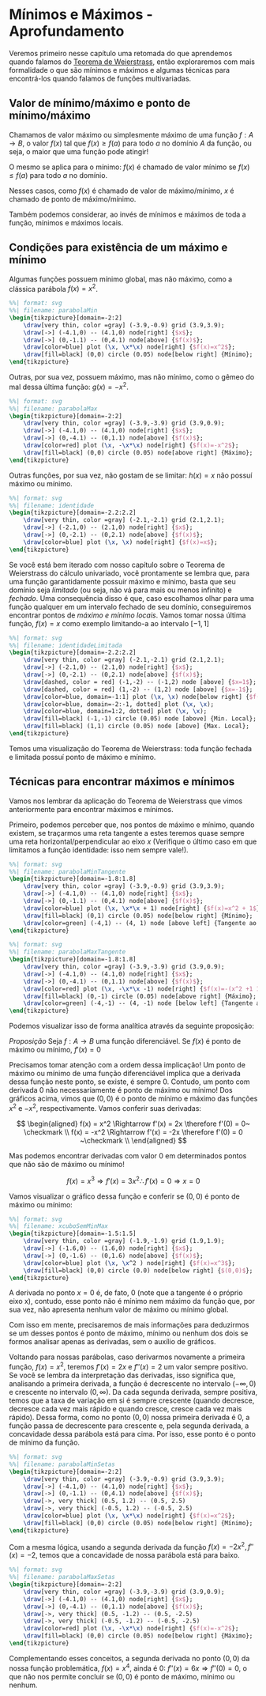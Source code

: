 # Mínimos e Máximos - Aprofundamento

Veremos primeiro nesse capítulo uma retomada do que aprendemos quando falamos do [Teorema de Weierstrass](weierstrass.qmd),
então exploraremos com mais formalidade o que são mínimos e máximos e algumas técnicas para encontrá-los quando falamos de
funções multivariadas.

## Valor de mínimo/máximo e ponto de mínimo/máximo
Chamamos de valor máximo ou simplesmente máximo de uma função $f: A \rightarrow B$, o valor $f(x)$ tal que
$f(x) \geq f(a)$ para todo $a$ no domínio $A$ da função, ou seja, o maior que uma função pode atingir!

O mesmo se aplica para o mínimo: $f(x)$ é chamado de valor mínimo se $f(x) \leq f(a)$ para todo $a$ no domínio.

Nesses casos, como $f(x)$ é chamado de valor de máximo/mínimo, $x$ é chamado de ponto de máximo/mínimo.

Também podemos considerar, ao invés de mínimos e máximos de toda a função, mínimos e máximos locais.

## Condições para existência de um máximo e mínimo

Algumas funções possuem mínimo global, mas não máximo, como a clássica parábola $f(x) = x^2$.

``` tikz
%%| format: svg
%%| filename: parabolaMin
\begin{tikzpicture}[domain=-2:2]
    \draw[very thin, color =gray] (-3.9,-0.9) grid (3.9,3.9);
    \draw[->] (-4.1,0) -- (4.1,0) node[right] {$x$};
    \draw[->] (0,-1.1) -- (0,4.1) node[above] {$f(x)$};
    \draw[color=blue] plot (\x, \x*\x) node[right] {$f(x)=x^2$};
    \draw[fill=black] (0,0) circle (0.05) node[below right] {Mínimo};
\end{tikzpicture}
```

Outras, por sua vez, possuem máximo,
mas não mínimo, como o gêmeo do mal dessa última função: $g(x) = -x^2$. 
``` tikz
%%| format: svg
%%| filename: parabolaMax
\begin{tikzpicture}[domain=-2:2]
    \draw[very thin, color =gray] (-3.9,-3.9) grid (3.9,0.9);
    \draw[->] (-4.1,0) -- (4.1,0) node[right] {$x$};
    \draw[->] (0,-4.1) -- (0,1.1) node[above] {$f(x)$};
    \draw[color=red] plot (\x, -\x*\x) node[right] {$f(x)=-x^2$};
    \draw[fill=black] (0,0) circle (0.05) node[above right] {Máximo};
\end{tikzpicture}
```
Outras funções, por sua vez, não gostam de se limitar: $h(x) = x$ não possuí máximo ou mínimo.
``` tikz
%%| format: svg
%%| filename: identidade
\begin{tikzpicture}[domain=-2.2:2.2]
    \draw[very thin, color =gray] (-2.1,-2.1) grid (2.1,2.1);
    \draw[->] (-2.1,0) -- (2.1,0) node[right] {$x$};
    \draw[->] (0,-2.1) -- (0,2.1) node[above] {$f(x)$};
    \draw[color=blue] plot (\x, \x) node[right] {$f(x)=x$};
\end{tikzpicture}
```

Se você está bem iterado com nosso capítulo sobre o Teorema de Weierstrass do cálculo univariado, você prontamente se lembra
que, para uma função garantidamente possuir máximo e mínimo, basta que seu domínio seja *limitado* (ou seja, não vá para
mais ou menos infinito) e *fechado*. Uma consequência disso é que, caso escolhamos olhar para uma função qualquer em um intervalo fechado de seu domínio, conseguiremos encontrar pontos de *máximo e mínimo locais*. Vamos tomar nossa última função, $f(x) = x$ como exemplo limitando-a ao intervalo $[-1,1]$

``` tikz
%%| format: svg
%%| filename: identidadeLimitada
\begin{tikzpicture}[domain=-2.2:2.2]
    \draw[very thin, color =gray] (-2.1,-2.1) grid (2.1,2.1);
    \draw[->] (-2.1,0) -- (2.1,0) node[right] {$x$};
    \draw[->] (0,-2.1) -- (0,2.1) node[above] {$f(x)$};
    \draw[dashed, color = red] (-1,-2) -- (-1,2) node [above] {$x=1$};
    \draw[dashed, color = red] (1,-2) -- (1,2) node [above] {$x=-1$};
    \draw[color=blue, domain=-1:1] plot (\x, \x) node[below right] {$f(x)=x, x \in [-1,1]$};
    \draw[color=blue, domain=-2:-1, dotted] plot (\x, \x);
    \draw[color=blue, domain=1:2, dotted] plot (\x, \x);
    \draw[fill=black] (-1,-1) circle (0.05) node [above] {Min. Local};
    \draw[fill=black] (1,1) circle (0.05) node [above] {Max. Local};
\end{tikzpicture}
```
Temos uma visualização do Teorema de Weierstrass: toda função fechada e limitada possuí ponto de máximo e mínimo.

## Técnicas para encontrar máximos e mínimos

Vamos nos lembrar da aplicação do Teorema de Weierstrass que vimos anteriormente para encontrar máximos e mínimos.

Primeiro, podemos perceber que, nos pontos de máximo e mínimo, quando existem, se traçarmos uma reta tangente a estes
teremos quase sempre uma reta horizontal/perpendicular ao eixo $x$ (Verifique o último caso em que limitamos a função
identidade: isso nem sempre vale!).


``` tikz
%%| format: svg
%%| filename: parabolaMinTangente
\begin{tikzpicture}[domain=-1.8:1.8]
    \draw[very thin, color =gray] (-3.9,-0.9) grid (3.9,3.9);
    \draw[->] (-4.1,0) -- (4.1,0) node[right] {$x$};
    \draw[->] (0,-1.1) -- (0,4.1) node[above] {$f(x)$};
    \draw[color=blue] plot (\x, \x*\x + 1) node[right] {$f(x)=x^2 + 1$};
    \draw[fill=black] (0,1) circle (0.05) node[below right] {Mínimo};
    \draw[color=green] (-4,1) -- (4, 1) node [above left] {Tangente ao Min.};
\end{tikzpicture}
```

``` tikz
%%| format: svg
%%| filename: parabolaMaxTangente
\begin{tikzpicture}[domain=-1.8:1.8]
    \draw[very thin, color =gray] (-3.9,-3.9) grid (3.9,0.9);
    \draw[->] (-4.1,0) -- (4.1,0) node[right] {$x$};
    \draw[->] (0,-4.1) -- (0,1.1) node[above] {$f(x)$};
    \draw[color=red] plot (\x, -\x*\x -1) node[right] {$f(x)=-(x^2 +1 1)$};
    \draw[fill=black] (0,-1) circle (0.05) node[above right] {Máximo};
    \draw[color=green] (-4,-1) -- (4, -1) node [below left] {Tangente ao Max.};
\end{tikzpicture}
```

Podemos visualizar isso de forma analítica através da seguinte proposição:

*Proposição*
Seja $f: A\rightarrow B$ uma função diferenciável. Se $f(x)$ é ponto de máximo ou mínimo, $f'(x) = 0$
<!-- Deveriamos escrever a prova disso? -->

Precisamos tomar atenção com a ordem dessa implicação! Um ponto de máximo ou mínimo de uma função diferenciável implica
que a derivada dessa função neste ponto, se existe, é sempre 0. Contudo, um ponto com derivada 0 não necessariamente é 
ponto de máximo ou mínimo! Dos gráficos acima, vimos que $(0,0)$ é o ponto de mínimo e máximo das funções $x^2$ e $-x^2$,
respectivamente. Vamos conferir suas derivadas:

$$
\begin{aligned}
    f(x) = x^2 \Rightarrow f'(x) = 2x \therefore f'(0) = 0~ \checkmark \\
    f(x) = -x^2 \Rightarrow f'(x) = -2x \therefore f'(0) = 0 ~\checkmark \\
\end{aligned}
$$

Mas podemos encontrar derivadas com valor 0 em determinados pontos que não são de máximo ou mínimo!

$$
f(x) = x^3 \Rightarrow f'(x) = 3x^2 \therefore f'(x) = 0 \Rightarrow x = 0
$$

Vamos visualizar o gráfico dessa função e conferir se $(0,0)$ é ponto de máximo ou mínimo:

``` tikz
%%| format: svg
%%| filename: xcuboSemMinMax
\begin{tikzpicture}[domain=-1.5:1.5]
    \draw[very thin, color =gray] (-1.9,-1.9) grid (1.9,1.9);
    \draw[->] (-1.6,0) -- (1.6,0) node[right] {$x$};
    \draw[->] (0,-1.6) -- (0,1.6) node[above] {$f(x)$};
    \draw[color=blue] plot (\x, \x^2 ) node[right] {$f(x)=x^3$};
    \draw[fill=black] (0,0) circle (0.0) node[below right] {$(0,0)$};
\end{tikzpicture}
```
A derivada no ponto $x=0$ é, de fato, $0$ (note que a tangente é o próprio eixo x), contudo, esse ponto não é mínimo nem
máximo da função que, por sua vez, não apresenta nenhum valor de máximo ou mínimo global.

Com isso em mente, precisaremos de mais informações para deduzirmos se um desses pontos é ponto de máximo, mínimo ou nenhum
dos dois se formos analisar apenas as derivadas, sem o auxílio de gráficos.
 
Voltando para nossas parábolas, caso derivarmos novamente a primeira função, $f(x) = x^2$, teremos $f'(x) = 2x$ e $f''(x) = 2$
um valor sempre positivo. Se você se lembra da interpretação das derivadas, isso significa que, analisando a primeira
derivada, a função é decrescente no intervalo $(-\infty, 0)$ e crescente no intervalo $(0, \infty)$. Da cada segunda
derivada, sempre positiva, temos que a taxa de variação em si é sempre crescente (quando decresce, decresce cada vez mais
rápido e quando cresce, cresce cada vez mais rápido). Dessa forma, como no ponto $(0,0)$ nossa primeira derivada é 0,
a função passa de decrescente para crescente e, pela segunda derivada, a concavidade dessa parábola está para cima. Por
isso, esse ponto é o ponto de mínimo da função.

``` tikz
%%| format: svg
%%| filename: parabolaMinSetas
\begin{tikzpicture}[domain=-2:2]
    \draw[very thin, color =gray] (-3.9,-0.9) grid (3.9,3.9);
    \draw[->] (-4.1,0) -- (4.1,0) node[right] {$x$};
    \draw[->] (0,-1.1) -- (0,4.1) node[above] {$f(x)$};
    \draw[->, very thick] (0.5, 1.2) -- (0.5, 2.5)
    \draw[->, very thick] (-0.5, 1.2) -- (-0.5, 2.5)
    \draw[color=blue] plot (\x, \x*\x) node[right] {$f(x)=x^2$};
    \draw[fill=black] (0,0) circle (0.05) node[below right] {Mínimo};
\end{tikzpicture}
```

Com a mesma lógica, usando a segunda derivada da função $f(x) = -2x^2, f''(x) = -2$, temos que a concavidade de nossa
parábola está para baixo.

``` tikz
%%| format: svg
%%| filename: parabolaMaxSetas
\begin{tikzpicture}[domain=-2:2]
    \draw[very thin, color =gray] (-3.9,-3.9) grid (3.9,0.9);
    \draw[->] (-4.1,0) -- (4.1,0) node[right] {$x$};
    \draw[->] (0,-4.1) -- (0,1.1) node[above] {$f(x)$};
    \draw[->, very thick] (0.5, -1.2) -- (0.5, -2.5)
    \draw[->, very thick] (-0.5, -1.2) -- (-0.5, -2.5)
    \draw[color=red] plot (\x, -\x*\x) node[right] {$f(x)=-x^2$};
    \draw[fill=black] (0,0) circle (0.05) node[below right] {Máximo};
\end{tikzpicture}
```

Complementando esses conceitos, a segunda derivada no ponto $(0,0)$ da nossa função problemática, $f(x) = x^4$, ainda é 0:
$f''(x) = 6x \Rightarrow f''(0) =0$, o que não nos permite concluir se $(0,0)$ é ponto de máximo, mínimo ou nenhum.
